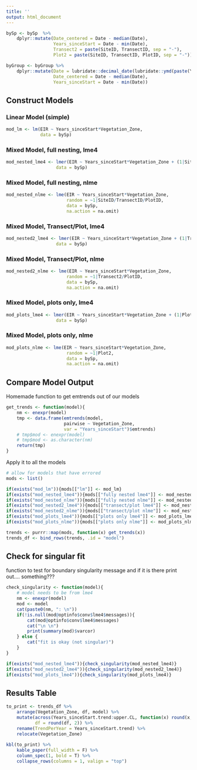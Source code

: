 ```yaml
---
title: ''
output: html_document
---
```


```r
bySp <- bySp  %>%  
    dplyr::mutate(Date_centered = Date - median(Date),
                  Years_sinceStart = Date - min(Date),
                  Transect2 = paste(SiteID, TransectID, sep = "-"),
                  Plot2 = paste(SiteID, TransectID, PlotID, sep = "-"))

byGroup <- byGroup %>%  
    dplyr::mutate(Date = lubridate::decimal_date(lubridate::ymd(paste(Year, Month, Day, sep = "-"))),
                  Date_centered = Date - median(Date),
                  Years_sinceStart = Date - min(Date))
```

## Construct Models

### Linear Model (simple)  

```r
mod_lm <- lm(EIR ~ Years_sinceStart*Vegetation_Zone,
             data = bySp)
```


### Mixed Model, full nesting, lme4  

```r
mod_nested_lme4 <- lmer(EIR ~ Years_sinceStart*Vegetation_Zone + (1|SiteID/TransectID/PlotID),
                   data = bySp)
```

### Mixed Model, full nesting, nlme  

```r
mod_nested_nlme <- lme(EIR ~ Years_sinceStart*Vegetation_Zone, 
                       random = ~1|SiteID/TransectID/PlotID,
                       data = bySp,
                       na.action = na.omit)
```

### Mixed Model, Transect/Plot, lme4  

```r
mod_nested2_lme4 <- lmer(EIR ~ Years_sinceStart*Vegetation_Zone + (1|Transect2/PlotID),
                   data = bySp)
```

### Mixed Model, Transect/Plot, nlme  

```r
mod_nested2_nlme <- lme(EIR ~ Years_sinceStart*Vegetation_Zone, 
                       random = ~1|Transect2/PlotID,
                       data = bySp,
                       na.action = na.omit)
```

### Mixed Model, plots only, lme4  

```r
mod_plots_lme4 <- lmer(EIR ~ Years_sinceStart*Vegetation_Zone + (1|Plot2),
                   data = bySp)
```

### Mixed Model, plots only, nlme  

```r
mod_plots_nlme <- lme(EIR ~ Years_sinceStart*Vegetation_Zone, 
                       random = ~1|Plot2,
                       data = bySp,
                       na.action = na.omit)
```


## Compare Model Output  

Homemade function to get emtrends out of our models

```r
get_trends <- function(model){
    nm <- enexpr(model)
    tmp <- data.frame(emtrends(model, 
                      pairwise ~ Vegetation_Zone, 
                      var = "Years_sinceStart")$emtrends)
    # tmp$mod <- enexpr(model)
    # tmp$mod <- as.character(nm)
    return(tmp)
}
```

Apply it to all the models  

```r
# allow for models that have errored
mods <- list()

if(exists("mod_lm")){mods[["lm"]] <- mod_lm}
if(exists("mod_nested_lme4")){mods[["fully nested lme4"]] <- mod_nested_lme4}
if(exists("mod_nested_nlme")){mods[["fully nested nlme"]] <- mod_nested_nlme}
if(exists("mod_nested2_lme4")){mods[["transect/plot lme4"]] <- mod_nested2_lme4}
if(exists("mod_nested2_nlme")){mods[["transect/plot nlme"]] <- mod_nested2_nlme}
if(exists("mod_plots_lme4")){mods[["plots only lme4"]] <- mod_plots_lme4}
if(exists("mod_plots_nlme")){mods[["plots only nlme"]] <- mod_plots_nlme}

trends <- purrr::map(mods, function(x) get_trends(x))
trends_df <- bind_rows(trends, .id = "model")
```

## Check for singular fit  

function to test for boundary singularity message and if it is there
print out.... something???

```r
check_singularity <- function(model){
    # model needs to be from lme4
    nm <- enexpr(model)
    mod <- model
    cat(paste0(nm, ": \n"))
    if(!is.null(mod@optinfo$conv$lme4$messages)){
        cat(mod@optinfo$conv$lme4$messages)
        cat("\n \n")
        print(summary(mod)$varcor)
    } else {
        cat("fit is okay (not singular)")
    }
}
```

```r
if(exists("mod_nested_lme4")){check_singularity(mod_nested_lme4)}
if(exists("mod_nested2_lme4")){check_singularity(mod_nested2_lme4)}
if(exists("mod_plots_lme4")){check_singularity(mod_plots_lme4)}
```


## Results Table  

```r
to_print <- trends_df %>% 
    arrange(Vegetation_Zone, df, model) %>% 
    mutate(across(Years_sinceStart.trend:upper.CL, function(x) round(x, 4)),
           df = round(df, 2)) %>% 
    rename(TrendPerYear = Years_sinceStart.trend) %>% 
    relocate(Vegetation_Zone)
    
kbl(to_print) %>% 
    kable_paper(full_width = F) %>%
    column_spec(1, bold = T) %>%
    collapse_rows(columns = 1, valign = "top")
```
